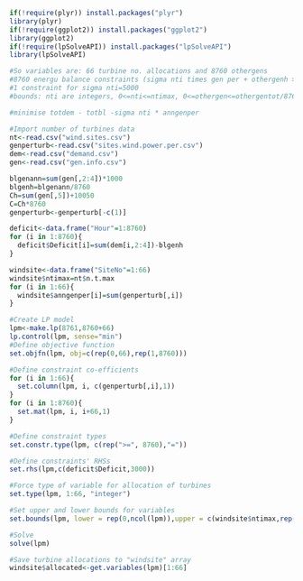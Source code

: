 ```r
if(!require(plyr)) install.packages("plyr")
library(plyr)
if(!require(ggplot2)) install.packages("ggplot2")
library(ggplot2)
if(!require(lpSolveAPI)) install.packages("lpSolveAPI")
library(lpSolveAPI)

#So variables are: 66 turbine no. allocations and 8760 othergens
#8760 energu balance constraints (sigma nti times gen per + othergenh >= demh - blh)
#1 constraint for sigma nti=5000
#bounds: nti are integers, 0<=nti<=ntimax, 0<=othergen<=othergentot/8760

#minimise totdem - totbl -sigma nti * anngenper

#Import number of turbines data
nt<-read.csv("wind.sites.csv")
genperturb<-read.csv("sites.wind.power.per.csv")
dem<-read.csv("demand.csv")
gen<-read.csv("gen.info.csv")

blgenann=sum(gen[,2:4])*1000
blgenh=blgenann/8760
Ch=sum(gen[,5])+10050
C=Ch*8760
genperturb<-genperturb[-c(1)]

deficit<-data.frame("Hour"=1:8760)
for (i in 1:8760){
  deficit$Deficit[i]=sum(dem[i,2:4])-blgenh
}

windsite<-data.frame("SiteNo"=1:66)
windsite$ntimax=nt$n.t.max
for (i in 1:66){
  windsite$anngenper[i]=sum(genperturb[,i])
}

#Create LP model
lpm<-make.lp(8761,8760+66)
lp.control(lpm, sense="min")
#Define objective function
set.objfn(lpm, obj=c(rep(0,66),rep(1,8760)))

#Define constraint co-efficients
for (i in 1:66){
  set.column(lpm, i, c(genperturb[,i],1))
}
for (i in 1:8760){
  set.mat(lpm, i, i+66,1)
}

#Define constraint types
set.constr.type(lpm, c(rep(">=", 8760),"="))

#Define constraints' RHSs
set.rhs(lpm,c(deficit$Deficit,3000))

#Force type of variable for allocation of turbines
set.type(lpm, 1:66, "integer")

#Set upper and lower bounds for variables
set.bounds(lpm, lower = rep(0,ncol(lpm)),upper = c(windsite$ntimax,rep(Ch,8760)))

#Solve
solve(lpm)

#Save turbine allocations to "windsite" array
windsite$allocated<-get.variables(lpm)[1:66]


```

